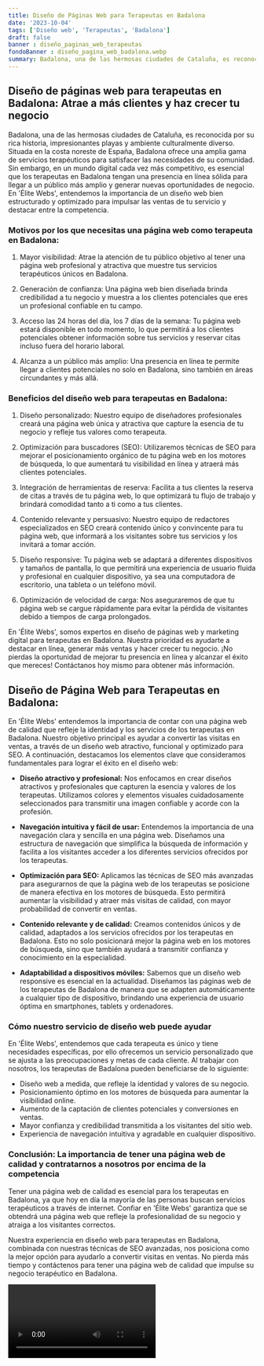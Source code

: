 ```yaml
---
title: Diseño de Páginas Web para Terapeutas en Badalona
date: '2023-10-04'
tags: ['Diseño web', 'Terapeutas', 'Badalona']
draft: false
banner : diseño_paginas_web_terapeutas
fondoBanner : diseño_pagina_web_badalona.webp
summary: Badalona, una de las hermosas ciudades de Cataluña, es reconocida por su rica historia, impresionantes playas y ambiente culturalmente diverso. Situada en la costa noreste de España, Badalona ofrece una amplia gama de servicios terapéuticos para satisfacer las necesidades de su comunidad. Sin embargo, en un mundo digital cada vez más competitivo, es esencial que los terapeutas en Badalona tengan una presencia en línea sólida para llegar a un público más amplio y generar nuevas oportunidades de negocio. En 'Élite Webs', entendemos la importancia de un diseño web bien estructurado y optimizado para impulsar las ventas de tu servicio y destacar entre la competencia.
---
```


## Diseño de páginas web para terapeutas en Badalona: Atrae a más clientes y haz crecer tu negocio

Badalona, una de las hermosas ciudades de Cataluña, es reconocida por su rica historia, impresionantes playas y ambiente culturalmente diverso. Situada en la costa noreste de España, Badalona ofrece una amplia gama de servicios terapéuticos para satisfacer las necesidades de su comunidad. Sin embargo, en un mundo digital cada vez más competitivo, es esencial que los terapeutas en Badalona tengan una presencia en línea sólida para llegar a un público más amplio y generar nuevas oportunidades de negocio. En 'Élite Webs', entendemos la importancia de un diseño web bien estructurado y optimizado para impulsar las ventas de tu servicio y destacar entre la competencia.

### Motivos por los que necesitas una página web como terapeuta en Badalona:

1. Mayor visibilidad: Atrae la atención de tu público objetivo al tener una página web profesional y atractiva que muestre tus servicios terapéuticos únicos en Badalona.

2. Generación de confianza: Una página web bien diseñada brinda credibilidad a tu negocio y muestra a los clientes potenciales que eres un profesional confiable en tu campo.

3. Acceso las 24 horas del día, los 7 días de la semana: Tu página web estará disponible en todo momento, lo que permitirá a los clientes potenciales obtener información sobre tus servicios y reservar citas incluso fuera del horario laboral.

4. Alcanza a un público más amplio: Una presencia en línea te permite llegar a clientes potenciales no solo en Badalona, sino también en áreas circundantes y más allá.

### Beneficios del diseño web para terapeutas en Badalona:

1. Diseño personalizado: Nuestro equipo de diseñadores profesionales creará una página web única y atractiva que capture la esencia de tu negocio y refleje tus valores como terapeuta.

2. Optimización para buscadores (SEO): Utilizaremos técnicas de SEO para mejorar el posicionamiento orgánico de tu página web en los motores de búsqueda, lo que aumentará tu visibilidad en línea y atraerá más clientes potenciales.

3. Integración de herramientas de reserva: Facilita a tus clientes la reserva de citas a través de tu página web, lo que optimizará tu flujo de trabajo y brindará comodidad tanto a ti como a tus clientes.

4. Contenido relevante y persuasivo: Nuestro equipo de redactores especializados en SEO creará contenido único y convincente para tu página web, que informará a los visitantes sobre tus servicios y los invitará a tomar acción.

5. Diseño responsive: Tu página web se adaptará a diferentes dispositivos y tamaños de pantalla, lo que permitirá una experiencia de usuario fluida y profesional en cualquier dispositivo, ya sea una computadora de escritorio, una tableta o un teléfono móvil.

6. Optimización de velocidad de carga: Nos aseguraremos de que tu página web se cargue rápidamente para evitar la pérdida de visitantes debido a tiempos de carga prolongados.

En 'Élite Webs', somos expertos en diseño de páginas web y marketing digital para terapeutas en Badalona. Nuestra prioridad es ayudarte a destacar en línea, generar más ventas y hacer crecer tu negocio. ¡No pierdas la oportunidad de mejorar tu presencia en línea y alcanzar el éxito que mereces! Contáctanos hoy mismo para obtener más información.

<GifSeo />

<Cta />

## Diseño de Página Web para Terapeutas en Badalona:

En 'Élite Webs' entendemos la importancia de contar con una página web de calidad que refleje la identidad y los servicios de los terapeutas en Badalona. Nuestro objetivo principal es ayudar a convertir las visitas en ventas, a través de un diseño web atractivo, funcional y optimizado para SEO. A continuación, destacamos los elementos clave que consideramos fundamentales para lograr el éxito en el diseño web:

- **Diseño atractivo y profesional:** Nos enfocamos en crear diseños atractivos y profesionales que capturen la esencia y valores de los terapeutas. Utilizamos colores y elementos visuales cuidadosamente seleccionados para transmitir una imagen confiable y acorde con la profesión.

- **Navegación intuitiva y fácil de usar:** Entendemos la importancia de una navegación clara y sencilla en una página web. Diseñamos una estructura de navegación que simplifica la búsqueda de información y facilita a los visitantes acceder a los diferentes servicios ofrecidos por los terapeutas.

- **Optimización para SEO:** Aplicamos las técnicas de SEO más avanzadas para asegurarnos de que la página web de los terapeutas se posicione de manera efectiva en los motores de búsqueda. Esto permitirá aumentar la visibilidad y atraer más visitas de calidad, con mayor probabilidad de convertir en ventas.

- **Contenido relevante y de calidad:** Creamos contenidos únicos y de calidad, adaptados a los servicios ofrecidos por los terapeutas en Badalona. Esto no solo posicionará mejor la página web en los motores de búsqueda, sino que también ayudará a transmitir confianza y conocimiento en la especialidad.

- **Adaptabilidad a dispositivos móviles:** Sabemos que un diseño web responsive es esencial en la actualidad. Diseñamos las páginas web de los terapeutas de Badalona de manera que se adapten automáticamente a cualquier tipo de dispositivo, brindando una experiencia de usuario óptima en smartphones, tablets y ordenadores.

### Cómo nuestro servicio de diseño web puede ayudar

En 'Élite Webs', entendemos que cada terapeuta es único y tiene necesidades específicas, por ello ofrecemos un servicio personalizado que se ajusta a las preocupaciones y metas de cada cliente. Al trabajar con nosotros, los terapeutas de Badalona pueden beneficiarse de lo siguiente:

- Diseño web a medida, que refleje la identidad y valores de su negocio.
- Posicionamiento óptimo en los motores de búsqueda para aumentar la visibilidad online.
- Aumento de la captación de clientes potenciales y conversiones en ventas.
- Mayor confianza y credibilidad transmitida a los visitantes del sitio web.
- Experiencia de navegación intuitiva y agradable en cualquier dispositivo.

### Conclusión: La importancia de tener una página web de calidad y contratarnos a nosotros por encima de la competencia

Tener una página web de calidad es esencial para los terapeutas en Badalona, ya que hoy en día la mayoría de las personas buscan servicios terapéuticos a través de internet. Confiar en 'Élite Webs' garantiza que se obtendrá una página web que refleje la profesionalidad de su negocio y atraiga a los visitantes correctos.

Nuestra experiencia en diseño web para terapeutas en Badalona, combinada con nuestras técnicas de SEO avanzadas, nos posiciona como la mejor opción para ayudarlo a convertir visitas en ventas. No pierda más tiempo y contáctenos para tener una página web de calidad que impulse su negocio terapéutico en Badalona.

<Video />

<CtaBot job='Terapeutas' city='Badalona'/>

<Gmaps query='Badalona+españa+maps' />
